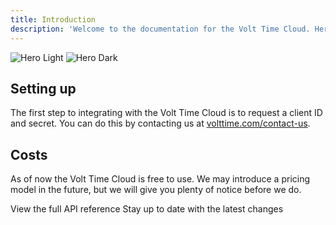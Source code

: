 ```yaml
---
title: Introduction
description: 'Welcome to the documentation for the Volt Time Cloud. Here you will find all the information you need to integrate with our API.'
---
```


<img
  className="block dark:hidden"
  src="/images/cloud-hero.png"
  alt="Hero Light"
/>
<img
  className="hidden dark:block"
  src="/images/cloud-hero.png"
  alt="Hero Dark"
/>

## Setting up

The first step to integrating with the Volt Time Cloud is to request a client ID and secret. You can do this by contacting us at [volttime.com/contact-us](https://volttime.com/contact-us).

## Costs
As of now the Volt Time Cloud is free to use. We may introduce a pricing model in the future, but we will give you plenty of notice before we do.

<CardGroup cols={2}>
  <Card
    title="API Reference"
    icon="code"
    href="/api-reference/introduction"
  >
    View the full API reference
  </Card>
  <Card
    title="Changelog"
    icon="clock"
    href="https://roadmap.volttime.com/changelog"
  >
    Stay up to date with the latest changes
  </Card>
</CardGroup>